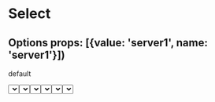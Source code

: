 

<Meta title="Select" component={Select} />

# Select

## Options props: [{value: 'server1', name: 'server1'}])

default

<Preview>
  <Story name="default">
    <Select id="select-default" options={options} />
  </Story>
</Preview>

with selected value

<Preview>
  <Story name="with value">
    <Select id="select-with-value" value="server3" options={options} />
  </Story>
</Preview>

with label

<Preview>
  <Story name="with label">
    <Select id="select-with-label" label="Server list" options={options} />
  </Story>
</Preview>

className props

<Preview>
  <Story name="className props">
    <Select id="select-with-classname" label="Server list" className="w-1/3 border-2 p-2" options={options} />
  </Story>
</Preview>

selectClassName props

<Preview>
  <Story name="selectClassName props">
    <Select id="select-with-selectClassName" selectClassName="h-20" options={options} />
  </Story>
</Preview>

with error

<Preview>
  <Story name="error props">
    <Select id="select-with-error" error options={options} />
  </Story>
</Preview>